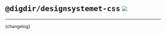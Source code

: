 

<Meta title='Endringslogger/css' />

# `@digdir/designsystemet-css` [![](https://img.shields.io/npm/v/@digdir/designsystemet-css?label=latest%20release&color=0051be)](https://www.npmjs.com/package/@digdir/designsystemet-css)

---
<Markdown>{changelog}</Markdown>
